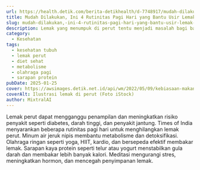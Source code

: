 ```yaml
---
url: https://health.detik.com/berita-detikhealth/d-7748917/mudah-dilakukan-ini-4-rutinitas-pagi-hari-yang-bantu-usir-lemak-di-perut
title: Mudah Dilakukan, Ini 4 Rutinitas Pagi Hari yang Bantu Usir Lemak di Perut
slug: mudah-dilakukan,-ini-4-rutinitas-pagi-hari-yang-bantu-usir-lemak-di-perut
description: Lemak yang menumpuk di perut tentu menjadi masalah bagi banyak orang. Berikut rutinitas sederhana di pagi hari yang bisa membantu mengusir lemak perut.]
category:
  - Kesehatan
tags:
  - kesehatan tubuh
  - lemak perut
  - diet sehat
  - metabolisme
  - olahraga pagi
  - sarapan protein
pubDate: 2025-01-25
cover: https://awsimages.detik.net.id/api/wm/2022/05/09/kebiasaan-makan-yang-bisa-hilangkan-lemak-perut_169.jpeg?wid=54&w=650&v=1&t=jpeg
coverAlt: Ilustrasi lemak di perut (Foto iStock)
author: MixtralAI
---
```

Lemak perut dapat mengganggu penampilan dan meningkatkan risiko penyakit seperti diabetes, darah tinggi, dan penyakit jantung. Times of India menyarankan beberapa rutinitas pagi hari untuk menghilangkan lemak perut. Minum air jeruk nipis membantu metabolisme dan detoksifikasi. Olahraga ringan seperti yoga, HIIT, kardio, dan bersepeda efektif membakar lemak. Sarapan kaya protein seperti telur atau yogurt menstabilkan gula darah dan membakar lebih banyak kalori. Meditasi mengurangi stres, meningkatkan hormon, dan mencegah penyimpanan lemak.
